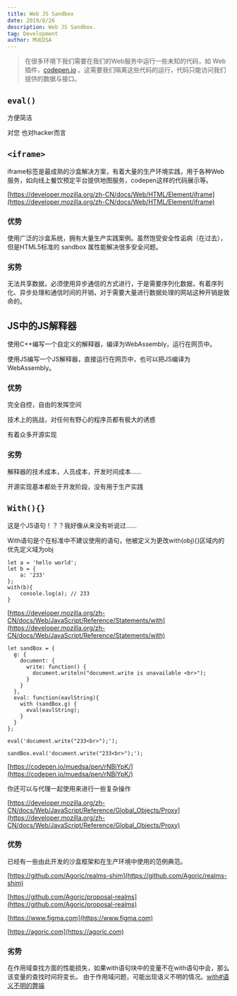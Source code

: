```yaml
---
title: Web JS Sandbox
date: 2019/8/26
description: Web JS Sandbox.
tag: Development
author: MUEDSA
---
```


> 在很多环境下我们需要在我们的Web服务中运行一些未知的代码，如 Web插件，[codepen.io](codepen.io) 。这需要我们隔离这些代码的运行，代码只能访问我们提供的数据与接口。

## `eval()`
方便简洁

对您 也对hacker而言

## `<iframe>`

iframe标签是最成熟的沙盒解决方案，有着大量的生产环境实践，用于各种Web服务，如向线上餐饮预定平台提供地图服务，codepen这样的代码展示等。

[https://developer.mozilla.org/zh-CN/docs/Web/HTML/Element/iframe](https://developer.mozilla.org/zh-CN/docs/Web/HTML/Element/iframe)

### 优势
使用广泛的沙盒系统，拥有大量生产实践案例。虽然饱受安全性诟病（在过去），但是HTML5标准的 sandbox 属性能解决很多安全问题。

### 劣势
无法共享数据，必须使用异步通信的方式进行，于是需要序列化数据，有着序列化、异步处理和通信时间的开销，对于需要大量进行数据处理的网站这种开销是致命的。

## JS中的JS解释器
使用C++编写一个自定义的解释器，编译为WebAssembly，运行在网页中。

使用JS编写一个JS解释器，直接运行在网页中，也可以把JS编译为WebAssembly。

### 优势
完全自控，自由的发挥空间

技术上的挑战，对任何有野心的程序员都有极大的诱惑

有着众多开源实现

### 劣势
解释器的技术成本，人员成本，开发时间成本......

开源实现基本都处于开发阶段，没有用于生产实践


## `With(){}`
这是个JS语句！？？我好像从来没有听说过......

With语句是个在标准中不建议使用的语句，他被定义为更改with(obj){}区域内的优先定义域为obj

```
let a = 'hello world';
let b = {
    a: '233'
};
with(b){
    console.log(a); // 233
}
```

[https://developer.mozilla.org/zh-CN/docs/Web/JavaScript/Reference/Statements/with](https://developer.mozilla.org/zh-CN/docs/Web/JavaScript/Reference/Statements/with)


```
let sandBox = {
  g: {
    document: {
      write: function() {
        document.writeln("document.write is unavailable <br>");
      }
    }
  },
  eval: function(eavlString){
    with (sandBox.g) {
      eval(eavlString);
    }
  }
};

eval('document.write("233<br>");');

sandBox.eval('document.write("233<br>");');
```
[https://codepen.io/muedsa/pen/rNBjYpK/](https://codepen.io/muedsa/pen/rNBjYpK/)

你还可以与代理一起使用来进行一些复杂操作

[https://developer.mozilla.org/zh-CN/docs/Web/JavaScript/Reference/Global_Objects/Proxy](https://developer.mozilla.org/zh-CN/docs/Web/JavaScript/Reference/Global_Objects/Proxy)

### 优势
已经有一些由此开发的沙盒框架和在生产环境中使用的范例典范。

[https://github.com/Agoric/realms-shim](https://github.com/Agoric/realms-shim)

[https://github.com/Agoric/proposal-realms](https://github.com/Agoric/proposal-realms)

[https://www.figma.com](https://www.figma.com)

[https://agoric.com](https://agoric.com)

### 劣势
在作用域查找方面的性能损失，如果with语句块中的变量不在with语句中会，那么该变量的查找时间将变长。
由于作用域问题，可能出现语义不明的情况。[with#语义不明的弊端](https://developer.mozilla.org/zh-CN/docs/Web/JavaScript/Reference/Statements/with#%E8%AF%AD%E4%B9%89%E4%B8%8D%E6%98%8E%E7%9A%84%E5%BC%8A%E7%AB%AF)
